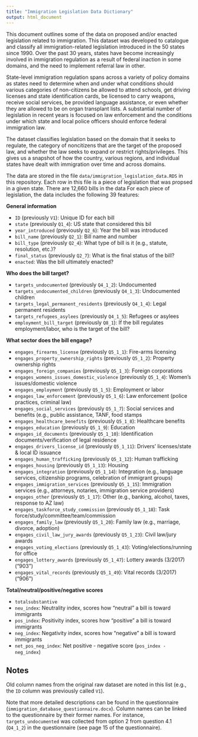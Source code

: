 ```yaml
---
title: "Immigration Legislation Data Dictionary"
output: html_document
---
```


This document outlines some of the data on proposed and/or enacted legislation related to immigration. This dataset was developed to catalogue and classify all immigration-related legislation introduced in the 50 states since 1990. Over the past 30 years, states have become increasingly involved in immigration regulation as a result of federal inaction in some domains, and the need to implement referral law in other.

State-level immigration regulation spans across a variety of policy domains as states need to determine when and under what conditions should various categories of non-citizens be allowed to attend schools, get driving licenses and state identification cards, be licensed to carry weapons, receive social services, be provided language assistance, or even whether they are allowed to be on organ transplant lists. A substantial number of legislation in recent years is focused on law enforcement and the conditions under which state and local police officers should enforce federal immigration law.

The dataset classifies legislation based on the domain that it seeks to regulate, the category of noncitizens that are the target of the proposed law, and whether the law seeks to expand or restrict rights/privileges.   This gives us a snapshot of how the country, various regions, and individual states have dealt with immigration over time and across domains.

The data are stored in the file `data/immigration_legislation_data.RDS` in this repository.
Each row in this file is a piece of legislation that was propsed in a given state.
There are 12,660 bills in the data
For each piece of legislation, the data includes the following 39 features:


**General information**

- `ID`                          	        (previously   `V1`): 			Unique ID for each bill
- `state`                         	        (previously   `Q1_4`): 			US state that considered this bil
- `year_introduced`                         (previously   `Q2_6`):			Year the bill was introduced
- `bill_name`                               (previously   `Q2_1`):			Bill name and number
- `bill_type`                               (previously   `Q2_4`):			What type of bill is it (e.g., statute, resolution, etc.)?
- `final_status`                       	    (previously   `Q2_7`):			What is the final status of the bill?
- `enacted`:			Was the bill ultimately enacted?

**Who does the bill target?**

- `targets_undocumented`                    (previously   `Q4_1_2`):		Undocumented  
- `targets_undocumented_children`     	    (previously   `Q4_1_3`):		Undocumented children
- `targets_legal_permanent_residents`       (previously   `Q4_1_4`):		Legal permanent residents
- `targets_refugees_asylees`                (previously   `Q4_1_5`):		Refugees or asylees  
- `employment_bill_target`                  (previously   `Q8_1`):		 	If the bill regulates employment/labor, who is the target of the bill?

**What sector does the bill engage?**

- `engages_firearms_license`                (previously   `Q5_1_1`):		Fire-arms licensing  
- `engages_property_ownership_rights`       (previously   `Q5_1_2`):		Property ownership rights  
- `engages_foreign_companies`               (previously   `Q5_1_3`):		Foreign corporations  
- `engages_womens_issues_domestic_violence` (previously   `Q5_1_4`):		Women's issues/domestic violence  
- `engages_employment`                      (previously   `Q5_1_5`):		Employment or labor  
- `engages_law_enforcement`                 (previously   `Q5_1_6`):		Law enforcement (police practices, criminal law)  
- `engages_social_services`                 (previously   `Q5_1_7`):		Social services and benefits (e.g., public assistance, TANF, food stamps
- `engages_healthcare_benefits`             (previously   `Q5_1_8`):		Healthcare benefits  
- `engages_education`                       (previously   `Q5_1_9`):		Education  
- `engages_id_documents`                    (previously   `Q5_1_10`):		Identification documents/verification of legal residence  
- `engages_drivers_license_id`              (previously   `Q5_1_11`):		Drivers' licenses/state & local ID issuance
- `engages_human_trafficking`               (previously   `Q5_1_12`):		Human trafficking  
- `engages_housing`                         (previously   `Q5_1_13`):		Housing  
- `engages_integration`                     (previously   `Q5_1_14`):		Integration  (e.g., language services, citizenship programs, celebration of immigrant groups)  
- `engages_immigration_services`            (previously   `Q5_1_15`):		Immigration services (e.g., attorneys, notaries, immigration service providers)  
- `engages_other`                           (previously   `Q5_1_17`):		Other (e.g., banking, alcohol, taxes, response to AZ law)  
- `engages_taskforce_study_commission`      (previously   `Q5_1_18`):		Task force/study/committee/team/commission  
- `engages_family_law`                      (previously   `Q5_1_20`):		Family law (e.g., marriage, divorce, adoption)  
- `engages_civil_law_jury_awards`           (previously   `Q5_1_23`):		Civil law/jury awards  
- `engages_voting_elections`                (previously   `Q5_1_43`):		Voting/elections/running for office  
- `engages_lottery_awards`                  (previously   `Q5_1_47`):		Lottery awards (3/2017) ("903") 
- `engages_vital_records`                   (previously   `Q5_1_49`):		Vital records (3/2017) ("906") 

**Total/neutral/positive/negative scores**

- `totalsubstantive`                     
- `neu_index`: Neutrality index, scores how "neutral" a bill is toward immigrants                   	    
- `pos_index`: Positivity index, scores how "positive" a bill is toward immigrants                              
- `neg_index`: Negativity index, scores how "negative" a bill is toward immigrants
- `net_pos_neg_index`: Net positive - negative score (`pos_index - neg_index`)



## Notes

Old column names from the original raw dataset are noted in this list (e.g., the `ID` column was previously called `V1`).

Note that more detailed descriptions can be found in the questionnaire (`immigration_database_questionnaire.docx`). 
Column names can be linked to the questionnaire by their former names. 
For instance, `targets_undocumented` was collected from option 2 from question 4.1 (`Q4_1_2`) in the questionnaire (see page 15 of the questionnaire).